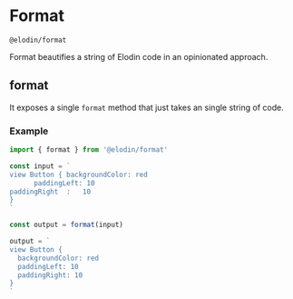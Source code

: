 

# Format

`@elodin/format`

Format beautifies a string of Elodin code in an opinionated approach.

## format

It exposes a single `format` method that just takes an single string of code.

### Example

```javascript
import { format } from '@elodin/format'

const input = `
view Button { backgroundColor: red
      paddingLeft: 10
paddingRight  :   10
}
`

const output = format(input)

output = `
view Button {
  backgroundColor: red
  paddingLeft: 10
  paddingRight: 10
}
`
```
